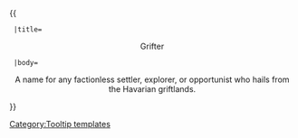 {{ {{{1|Tooltip hover box}}}
  |title=<center>Grifter</center>
  |body=<center>A name for any factionless settler, explorer, or opportunist who hails from the Havarian griftlands.</center>
}}<noinclude>[[Category:Tooltip templates]]</noinclude>